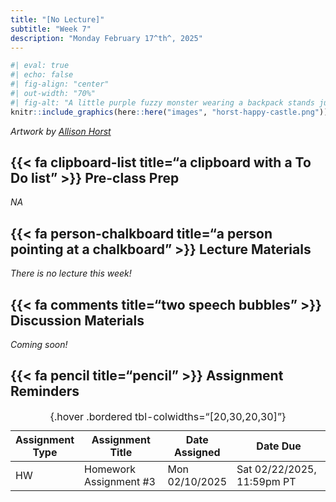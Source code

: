 ```yaml
---
title: "[No Lecture]"
subtitle: "Week 7"
description: "Monday February 17^th^, 2025"
---
```


```r
#| eval: true 
#| echo: false
#| fig-align: "center"
#| out-width: "70%" 
#| fig-alt: "A little purple fuzzy monster wearing a backpack stands just before a drawbridge, leading to a castle covered in flowers and confetti, with flags that say 'R' and 'Hi Friend!' flapping in the wind. A crow wearing a party hat is perched on a welome sign the start of the bridge and says 'SQUAAWK YOU CAN DO IT!'. A green fuzzy monster with a party hat stands on the opposite end of the bridge, in front of the castle, with it's arms outstretched."
knitr::include_graphics(here::here("images", "horst-happy-castle.png"))
```

:::{.gray-text .center-text}
*Artwork by [Allison Horst](https://allisonhorst.com/){target="_blank"}*
:::

## {{< fa clipboard-list title="a clipboard with a To Do list" >}} Pre-class Prep {#pre-class-prep}

*NA* 

## {{< fa person-chalkboard title="a person pointing at a chalkboard" >}} Lecture Materials {#lecture-materials}

*There is no lecture this week!*

## {{< fa comments title="two speech bubbles" >}} Discussion Materials {#discussion-materials}

*Coming soon!*

<!-- ### Pre-discussion Prep -->

<!-- [HW #3](../assignments/HW3.qmd) has you working on your visualizations for your [final project (HW #4)](../assignments/HW4.qmd). Please plan to bring the following to discussion: -->

<!-- - **one** of your three visualizations (i.e. one of the three required viz for [option 1](../assignments/HW4.qmd#option-1), *or* one of the three viz that will make up your infographic for [option 2](../assignments/HW4.qmd#option-1#option-2))   -->
<!-- - the question that you’re trying to answer with your visualization -->

<!-- Add your visualization and your question to the appropriate Google slide deck (each slide is labeled with a name) before section begins: -->

<!-- - [10am section slides](https://docs.google.com/presentation/d/1sDdgujrlVPwy44YIlbhKj-tdENu1nzI_d9jOLM05Ptg/edit#slide=id.p) -->
<!-- - [11am section slides](https://docs.google.com/presentation/d/15B3Yn0QLdNlLdLSNwzmuqDkXACeBQKkZq_uWk2l7WHI/edit#slide=id.p) -->

<!-- The viz you bring should meet the [HW #3](https://samanthacsik.github.io/EDS-240-data-viz/assignments/HW3.html) requirements (see the section that begins with *"Mock up your visualizations using code..."*) -- this should be a well-constructed, carefully thought-through and polished plot (any one of the panels in the [Hollywood Age Gaps](https://docs.google.com/presentation/d/10tk6XawtK0GD-XU4VCkupTOBK4tFW0JamKUeufiqlL0/edit#slide=id.g2b861b4d8eb_0_63) visualization that you saw in discussion last week is a great example of the level of “polish” we’d expect to see). You should be prepared to discuss your design choices and receive constructive feedback from your peers. -->

<!-- ### How to give / receive feedback -->

<!-- Giving, receiving *and* implementing feedback is an important part of any creative process (including building data visualizations!). **There are two "levels" of feedback:** -->

<!-- - **high-level:** where the focus is on whether a data visualization is accurate, relevant and understandable for the intended audience -->
<!-- - **detail-oriented:** where the focus is on aesthetics choices (e.g. colors, typefaces, layout, themes, white space, etc.) and how those choices help to enhance / tell the story  -->
<!-- [**This week, you should focus largely on providing *high-level* feedback (though suggestions on how to tweak the details of a visualization are welcome).**]{.teal-text} -->

<!-- ::: {.callout-tip collapse=true} -->
<!-- ## Important tips for giving / receiving / implementing feedback (adapted from this [LinkedIn article](https://www.linkedin.com/advice/0/how-do-you-improve-your-data-visualizations-feedback)): -->

<!-- **For giving feedback**: -->

<!-- - focus on the strengths / weakness of the visualization itself, not the person who created it -->
<!-- - balance positive and negative feedback, and start with the positives!  -->
<!-- - stay objective when suggesting improvements (e.g. "This part might benefit from some clarity...")  -->
<!-- - suggest actionable solutions and / or alternatives, rather than only problems or criticisms  -->

<!-- **For receiving feedback**: -->

<!-- - receiving feedback can be stressful -- this is a very normal feeling! -->
<!-- - listen carefully without disrupting / defending yourself -->
<!-- - take notes, ask questions, and thank your feedback giver(s) -->
<!-- - evaluate your feedback objectively to decide what to keep / reject / modify -->

<!-- **For applying feedback:** -->

<!-- - prioritize feedback based on relevance, importance, and feasibility -->
<!-- - create a plan and a timeline to implement  -->
<!-- - critically evaluate / compare your before and after versions -->
<!-- - seek new feedback! -->
<!-- ::: -->

<!-- ### Supplementary resources -->

<!-- - [Design and Redesign](https://medium.com/@hint_fm/design-and-redesign-4ab77206cf9), by Fernanda Viégas & Martin Wattenberg -->
<!-- - [A Better Path Toward Criticizing Data Visualizations](https://policyviz.com/2023/02/01/a-better-path-toward-criticizing-data-visualization/), by Colin Mcnamara -->
<!-- - [The beauty of data visualization](https://www.ted.com/talks/david_mccandless_the_beauty_of_data_visualization?referrer=playlist-making_sense_of_too_much_data), a TED Talk by [David McCandless](https://davidmccandless.com/) (founder of [information is beautiful](https://informationisbeautiful.net/)) -- this is a fun watch! -->

## {{< fa pencil title="pencil" >}} Assignment Reminders {#assignment-reminders}

| Assignment Type | Assignment Title       | Date Assigned  | Date Due                   |
|-----------------|------------------------|----------------|----------------------------|
| HW              | Homework Assignment #3 | Mon 02/10/2025 | Sat 02/22/2025, 11:59pm PT |
: {.hover .bordered tbl-colwidths="[20,30,20,30]"}

<!-- | Assignment Type | Assignment Title                                                 | Date Assigned  | Date Due        | -->
<!-- |-----------------|-------------------------------------------------------|----------------|----------------------------| -->
<!-- | HW              | [Homework Assignment #3](assignments/HW3.qmd)      | Mon 02/10/2025 | Sat 02/22/2025, 11:59pm PT | -->
<!-- : {.hover .bordered tbl-colwidths="[20,30,20,30]"} -->
